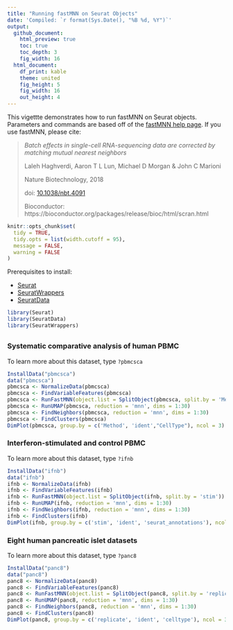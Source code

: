 ```yaml
---
title: "Running fastMNN on Seurat Objects"
date: 'Compiled: `r format(Sys.Date(), "%B %d, %Y")`'
output: 
  github_document:
    html_preview: true
    toc: true
    toc_depth: 3
    fig_width: 16
  html_document:
    df_print: kable
    theme: united
    fig_height: 5
    fig_width: 16
    out_height: 4
---
```


This vigettte demonstrates how to run fastMNN on Seurat objects. Parameters and commands are based off of the [fastMNN help page](https://rdrr.io/github/LTLA/batchelor/man/fastMNN.html). If you use fastMNN, please cite:

> *Batch effects in single-cell RNA-sequencing data are corrected by matching mutual nearest neighbors*
>
> Laleh Haghverdi, Aaron T L Lun, Michael D Morgan & John C Marioni
>
> Nature Biotechnology, 2018
>
> doi: [10.1038/nbt.4091](https://doi.org/10.1038/nbt.4091)
>
> Bioconductor: https://bioconductor.org/packages/release/bioc/html/scran.html

```r
knitr::opts_chunk$set(
  tidy = TRUE,
  tidy.opts = list(width.cutoff = 95),
  message = FALSE,
  warning = FALSE
)
```

Prerequisites to install: 

* [Seurat](https://satijalab.org/seurat/install)
* [SeuratWrappers](https://github.com/satijalab/seurat-wrappers)
* [SeuratData](https://github.com/satijalab/seurat-data)

```r
library(Seurat)
library(SeuratData)
library(SeuratWrappers)
```

## {.tabset .tabset-pills}

### Systematic comparative analysis of human PBMC

To learn more about this dataset, type `?pbmcsca` 

```r
InstallData("pbmcsca")
data("pbmcsca")
pbmcsca <- NormalizeData(pbmcsca)
pbmcsca <- FindVariableFeatures(pbmcsca)
pbmcsca <- RunFastMNN(object.list = SplitObject(pbmcsca, split.by = 'Method'))
pbmcsca <- RunUMAP(pbmcsca, reduction = 'mnn', dims = 1:30)
pbmcsca <- FindNeighbors(pbmcsca, reduction = 'mnn', dims = 1:30)
pbmcsca <- FindClusters(pbmcsca)
DimPlot(pbmcsca, group.by = c('Method', 'ident',"CellType"), ncol = 3)
```

### Interferon-stimulated and control PBMC

To learn more about this dataset, type `?ifnb` 

```r
InstallData("ifnb")
data("ifnb")
ifnb <- NormalizeData(ifnb)
ifnb <- FindVariableFeatures(ifnb)
ifnb <- RunFastMNN(object.list = SplitObject(ifnb, split.by = 'stim'))
ifnb <- RunUMAP(ifnb, reduction = 'mnn', dims = 1:30)
ifnb <- FindNeighbors(ifnb, reduction = 'mnn', dims = 1:30)
ifnb <- FindClusters(ifnb)
DimPlot(ifnb, group.by = c('stim', 'ident', 'seurat_annotations'), ncol = 3)
```

### Eight human pancreatic islet datasets

To learn more about this dataset, type `?panc8` 

```r
InstallData("panc8")
data("panc8")
panc8 <- NormalizeData(panc8)
panc8 <- FindVariableFeatures(panc8)
panc8 <- RunFastMNN(object.list = SplitObject(panc8, split.by = 'replicate'))
panc8 <- RunUMAP(panc8, reduction = 'mnn', dims = 1:30)
panc8 <- FindNeighbors(panc8, reduction = 'mnn', dims = 1:30)
panc8 <- FindClusters(panc8)
DimPlot(panc8, group.by = c('replicate', 'ident', 'celltype'), ncol = 3) 
```
